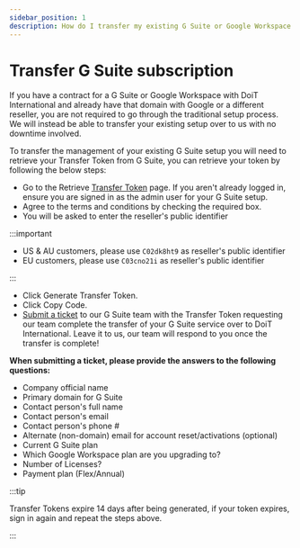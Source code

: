 ```yaml
---
sidebar_position: 1
description: How do I transfer my existing G Suite or Google Workspace subscription to DoiT International?
---
```


# Transfer G Suite subscription

If you have a contract for a G Suite or Google Workspace with DoiT International and already have that domain with Google or a different reseller, you are not required to go through the traditional setup process. We will instead be able to transfer your existing setup over to us with no downtime involved.

To transfer the management of your existing G Suite setup you will need to retrieve your Transfer Token from G Suite, you can retrieve your token by following the below steps:

- Go to the Retrieve [Transfer Token](http://admin.google.com/TransferToken) page. If you aren't already logged in, ensure you are signed in as the admin user for your G Suite setup.
- Agree to the terms and conditions by checking the required box.
- You will be asked to enter the reseller's public identifier

:::important

- US & AU customers, please use `C02dk8ht9` as reseller's public identifier
- EU customers, please use `C03cno21i` as reseller's public identifier

:::

- Click Generate Transfer Token.
- Click Copy Code.
- [Submit a ticket](http://support.doit-intl.com) to our G Suite team with the Transfer Token requesting our team complete the transfer of your G Suite service over to DoiT International. Leave it to us, our team will respond to you once the transfer is complete!

**When submitting a ticket, please provide the answers to the following questions:**

- Company official name
- Primary domain for G Suite
- Contact person's full name
- Contact person's email
- Contact person's phone #
- Alternate (non-domain) email for account reset/activations (optional)
- Current G Suite plan
- Which Google Workspace plan are you upgrading to?
- Number of Licenses?
- Payment plan (Flex/Annual)

:::tip

Transfer Tokens expire 14 days after being generated, if your token expires, sign in again and repeat the steps above.

:::
